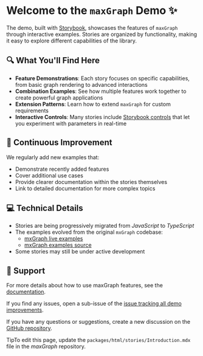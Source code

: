 <style>
  {`
    .tip {
      display: inline-block;
      border-radius: 1em;
      font-size: 11px;
      line-height: 12px;
      font-weight: 700;
      background: #E7FDD8;
      color: #66BF3C;
      padding: 4px 12px;
      margin-right: 10px;
      vertical-align: top;
    }

    .tip-wrapper {
      font-size: 13px;
      line-height: 20px;
      margin-top: 40px;
      margin-bottom: 40px;
    }

    .tip-wrapper code {
      font-size: 12px;
      display: inline-block;
    }
  `}
</style>


# Welcome to the `maxGraph` Demo ✨

The demo, built with [Storybook](https://storybook.js.org/), showcases the features of `maxGraph` through interactive examples. Stories are organized by functionality, making it easy to explore different capabilities of the library.

## 🔍 What You'll Find Here

- **Feature Demonstrations**: Each story focuses on specific capabilities, from basic graph rendering to advanced interactions
- **Combination Examples**: See how multiple features work together to create powerful graph applications
- **Extension Patterns**: Learn how to extend `maxGraph` for custom requirements
- **Interactive Controls**: Many stories include [Storybook controls](https://storybook.js.org/docs/7/essentials/controls) that let you experiment with parameters in real-time

## 🚀 Continuous Improvement

We regularly add new examples that:
- Demonstrate recently added features
- Cover additional use cases
- Provide clearer documentation within the stories themselves
- Link to detailed documentation for more complex topics

## 💻 Technical Details

- Stories are being progressively migrated from _JavaScript_ to _TypeScript_
- The examples evolved from the original `mxGraph` codebase:
  - [mxGraph live examples](https://jgraph.github.io/mxgraph/javascript/index.html)
  - [mxGraph examples source](https://github.com/jgraph/mxgraph/tree/v4.2.2/javascript/examples/)
- Some stories may still be under active development

## 🤝 Support

For more details about how to use maxGraph features, see the [documentation](https://maxgraph.github.io/maxGraph/docs/intro).

If you find any issues, open a sub-issue of the [issue tracking all demo improvements](https://github.com/maxGraph/maxGraph/issues/505).

If you have any questions or suggestions, create a new discussion on the [GitHub repository](https://github.com/maxGraph/maxGraph/discussions/categories/q-a).

<div className="tip-wrapper">
  <span className="tip">Tip</span>To edit this page, update the <code>packages/html/stories/Introduction.mdx</code> file in the <i>maxGraph</i> repository.
</div>
